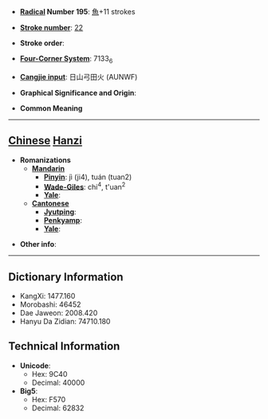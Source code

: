 * '''[[Wiktionary:Chinese radical index| Radical]] Number 195''': [[Wiktionary:Chinese radical index 魚|魚]]+11 strokes

* '''[[Wiktionary:Chinese total strokes index|Stroke number]]''': [[Wiktionary:Chinese total strokes index 22|22]]

* '''Stroke order''': 

* '''[[Wiktionary:Chinese four corner index|Four-Corner System]]''': 7133<sub>6</sub>

* '''[[Wiktionary:Chinese Cangjie index|Cangjie input]]''': 日山弓田火 (AUNWF)

* '''Graphical Significance and Origin''': 

* '''Common Meaning'''

----

== [[Chinese]] [[Hanzi]] ==

* '''Romanizations'''
** '''[[Mandarin]]'''
*** '''[[Pinyin]]''': jì (ji4), tuán (tuan2)
*** '''[[Wade-Giles]]''': chi<sup>4</sup>, t'uan<sup>2</sup>
*** '''[[Yale]]''': 
** '''[[Cantonese]]'''
*** '''[[Jyutping]]''':
*** '''[[Penkyamp]]''': 
*** '''[[Yale]]''': 

* '''Other info''': 

----

== Dictionary Information ==

* KangXi: 1477.160
* Morobashi: 46452
* Dae Jaweon: 2008.420
* Hanyu Da Zidian: 74710.180

== Technical Information ==

* '''Unicode''':
** Hex: 9C40
** Decimal: 40000
* '''Big5''':
** Hex: F570
** Decimal: 62832